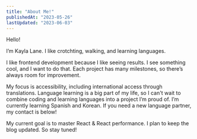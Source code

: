 ```yaml
---
title: "About Me!"
publishedAt: "2023-05-26"
lastUpdated: "2023-06-03"
---
```


Hello!

I’m Kayla Lane. I like crotchting, walking, and learning languages.

I like frontend development because I like seeing results. I see something cool, and I want to do that. Each project has many milestones, so there’s always room for improvement.

My focus is accessibility, including international access through translations. Language learning is a big part of my life, so I can't wait to combine coding and learning languages into a project I’m proud of. I’m currently learning Spanish and Korean. If you need a new language partner, my contact is below!

My current goal is to master React & React performance. I plan to keep the blog updated. So stay tuned!
